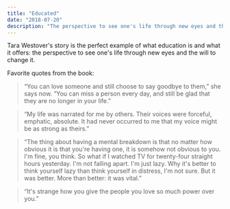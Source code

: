 ```yaml
---
title: "Educated"
date: "2018-07-20"
description: "The perspective to see one's life through new eyes and the will to change it."
---
```


Tara Westover's story is the perfect example of what education is and what it offers: the perspective to see one's life through new eyes and the will to change it.

Favorite quotes from the book:

> “You can love someone and still choose to say goodbye to them,” she says now. “You can miss a person every day, and still be glad that they are no longer in your life.”

> “My life was narrated for me by others. Their voices were forceful, emphatic, absolute. It had never occurred to me that my voice might be as strong as theirs.”

> “The thing about having a mental breakdown is that no matter how obvious it is that you're having one, it is somehow not obvious to you. I'm fine, you think. So what if I watched TV for twenty-four straight hours yesterday. I'm not falling apart. I'm just lazy. Why it's better to think yourself lazy than think yourself in distress, I'm not sure. But it was better. More than better: it was vital.”

> “It's strange how you give the people you love so much power over you.”
